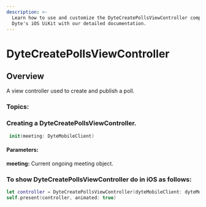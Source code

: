 ```yaml
---
description: >-
  Learn how to use and customize the DyteCreatePollsViewController component in
  Dyte's iOS UiKit with our detailed documentation.
---
```


# DyteCreatePollsViewController
## Overview
A view controller used to create and publish a poll.

### Topics:
### Creating a DyteCreatePollsViewController. 

```swift
 init(meeting: DyteMobileClient)
```
#### Parameters:
**meeting:** Current ongoing meeting object. 

### To show DyteCreatePollsViewController do in iOS as follows:

```swift
let controller = DyteCreatePollsViewController(dyteMobileClient: dyteMobileClient)
self.present(controller, animated: true)
```

<head>
  <title>iOS DyteCreatePollsViewController</title>
</head>
